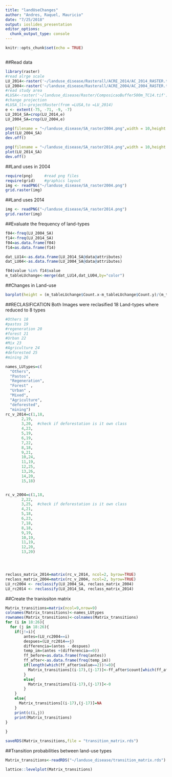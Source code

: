 ```yaml
---
title: "landUseChanges"
author: "Andres, Raquel, Mauricio"
date: "7/25/2018"
output: ioslides_presentation
editor_options: 
  chunk_output_type: console
---
```


```r
knitr::opts_chunk$set(echo = TRUE)
```

```r

```

##Read data
```r
library(raster)
#read alrge scale
LU_2014<-raster('~/landuse_disease/Rasterall/ACRE_2014/AC_2014_RASTER.tif')
LU_2004<-raster('~/landuse_disease/Rasterall/ACRE_2004/AC_2004_RASTER.tif')
#read study area
#LUSA<-raster('~/landuse_disease/Raster/ComposicaoBuffer500m_TC14.tif')
#change projection
#LUSA_ll<-projectRaster(from =LUSA,to =LU_2014)
e <- extent(-75, -71, -9, -7)
LU_2014_SA=crop(LU_2014,e)
LU_2004_SA=crop(LU_2004,e)

png(filename = "~/landuse_disease/SA_raster2004.png",width = 10,height = 6,units = "cm",res = 300)
plot(LU_2004_SA)
dev.off()

png(filename = "~/landuse_disease/SA_raster2014.png",width = 10,height = 6,units = "cm",res = 300)
plot(LU_2014_SA)
dev.off()
```

##Land uses in 2004
```r
require(png)     #read png files
require(grid)    #graphics layout
img <- readPNG("~/landuse_disease/SA_raster2004.png")
grid.raster(img)
```

##Land uses 2014
```r
img <- readPNG("~/landuse_disease/SA_raster2014.png")
grid.raster(img)
```


##Evaluate the frequency of land-types
```r
f04<-freq(LU_2004_SA)
f14<-freq(LU_2014_SA)
f04=as.data.frame(f04)
f14=as.data.frame(f14)

dat_LU14<-as.data.frame(LU_2014_SA@data@attributes) 
dat_LU04<-as.data.frame(LU_2004_SA@data@attributes)

f04$value %in% f14$value
m_tableLUchange<-merge(dat_LU14,dat_LU04,by="color")

```

##Changes in Land-use
```r
barplot(height = (m_tableLUchange$Count.x-m_tableLUchange$Count.y)/(m_tableLUchange$Count.x+m_tableLUchange$Count.y),names.arg=m_tableLUchange$tc_2014,cex.name=0.4,las=2)


```


##RECLASIFICATION
Both Images were reclasified 
18 Land-types where reduced to 8 types
```r
#Others 18
#pastos 19
#regeneration 20
#forest 21
#Urban 22
#Mix 23
#Agriculture 24
#deforested 25
#mining 26

names_LUtypes=c(
  "Others",
  "Pastos",
  "Regeneration",
  "Forest" ,
  "Urban" ,
  "Mixed",
  "Agriculture", 
  "deforested",
  "mining")
rc_v_2014=c(1,18,
       2,19,
       3,20,  #check if deforestation is it own class
       4,23,
       5,19,
       6,19,
       7,22,
       8,18,
       9,21,
       10,24,
       11,19,
       12,25,
       13,26,
       14,20,
       15,18)


rc_v_2004=c(1,18,
       2,22,
       3,25,  #check if deforestation is it own class
       4,21,
       5,18,
       6,23,
       7,18,
       8,18,
       9,19,
       10,19,
       11,19,
       12,20,
       13,20)




reclass_matrix_2014=matrix(rc_v_2014, ncol=2, byrow=TRUE)
reclass_matrix_2004=matrix(rc_v_2004, ncol=2, byrow=TRUE)
LU_rc2004 <- reclassify(LU_2004_SA, reclass_matrix_2004)
LU_rc2014 <- reclassify(LU_2014_SA, reclass_matrix_2014)
```

##Create the tranissiton matrix
```r
Matrix_transitions=matrix(ncol=9,nrow=9)
colnames(Matrix_transitions)<-names_LUtypes
rownames(Matrix_transitions)<-colnames(Matrix_transitions)
for (i in 18:26){
  for (j in 18:26){
    if(j!=i){  
        antes=(LU_rc2004==i)
        despues=(LU_rc2014==j)
        differencia=(antes - despues)
        temp_im=(antes +(differencia==0))
        ff_before=as.data.frame(freq(antes))  
        ff_after<-as.data.frame(freq(temp_im))
        if(length(which(ff_after$value==2))!=0){
          Matrix_transitions[(i-17),(j-17)]<-ff_after$count[which(ff_after$value==2)]/ff_before$count[which(ff_before$value==1)]
        }
        else{
          Matrix_transitions[(i-17),(j-17)]<-0
        }
    }
    else{
      Matrix_transitions[(i-17),(j-17)]=NA
    }
    print(c(i,j))  
    print(Matrix_transitions)
}
  
}

saveRDS(Matrix_transitions,file = "transition_matrix.rds")
```


##Transition probabilities between land-use types
```r
Matrix_transitions<-readRDS("~/landuse_disease/transition_matrix.rds")

lattice::levelplot(Matrix_transitions)
```